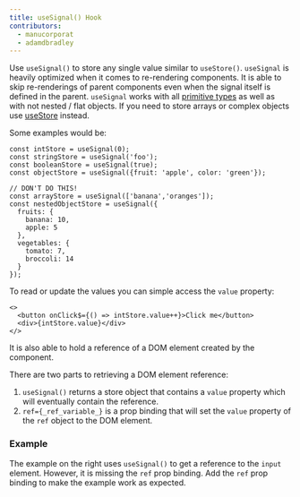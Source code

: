 ```yaml
---
title: useSignal() Hook
contributors:
  - manucorporat
  - adamdbradley
---
```


Use `useSignal()` to store any single value similar to `useStore()`. `useSignal` is heavily optimized when it comes to re-rendering components. It is able to skip re-renderings of parent components even when the signal itself is defined in the parent. `useSignal` works with all [primitive types](https://developer.mozilla.org/en-US/docs/Glossary/Primitive) as well as with not nested / flat objects. If you need to store arrays or complex objects use [useStore](../../../docs/(qwik)/components/state/index.mdx) instead.

Some examples would be:

```tsx
const intStore = useSignal(0);
const stringStore = useSignal('foo');
const booleanStore = useSignal(true);
const objectStore = useSignal({fruit: 'apple', color: 'green'});

// DON'T DO THIS!
const arrayStore = useSignal(['banana','oranges']);
const nestedObjectStore = useSignal({
  fruits: {
    banana: 10,
    apple: 5
  },
  vegetables: {
    tomato: 7,
    broccoli: 14
  }
});
```

To read or update the values you can simple access the `value` property:

```
<>
  <button onClick$={() => intStore.value++}>Click me</button>
  <div>{intStore.value}</div>
</>
```

It is also able to hold a reference of a DOM element created by the component.

There are two parts to retrieving a DOM element reference:

1. `useSignal()` returns a store object that contains a `value` property which will eventually contain the reference.
2. `ref={_ref_variable_}` is a prop binding that will set the `value` property of the `ref` object to the DOM element.

### Example

The example on the right uses `useSignal()` to get a reference to the `input` element. However, it is missing the `ref` prop binding. Add the `ref` prop binding to make the example work as expected.
